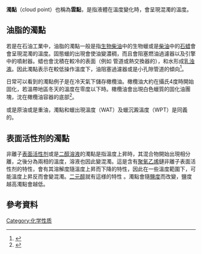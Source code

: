 '''濁點'''（cloud point）也稱為'''雲點'''，是指液體在溫度變化時，會呈現混濁的溫度。

==油脂的濁點==
若是在石油工業中，油脂的濁點一般是指[[生物柴油|生物柴油]]中的生物蠟或是[[柴油|柴油]]中的[[石蜡|石蜡]]會會呈現混濁的溫度。固態蠟的出現會使油變濃稠，而且會阻塞燃油過濾器以及引擎中的噴射器。蜡也會沈積在較冷的表面（例如
管道或熱交換器的{{le|結垢|fouling}}），和水形成[[乳浊液|乳浊液]]。因此濁點表示在較低操作溫度下，油阻塞過濾器或是小孔隙管道的傾向<ref>{{cite web | url = http://www.dcpetroleum.com/ | archiveurl = https://web.archive.org/web/20060709231522/http://www.dcpetroleum.com/ | archivedate = 2006-07-09 | title = Definition from dcpetroleum | publisher = }}</ref>。

日常可以看到的濁點例子是在冷天氣下儲存橄欖油。橄欖油大約在攝氏4度時開始固化，若溫帶地區冬天的溫度在零度以下時。橄欖油會出現白色蠟質的固化油團塊，沈在橄欖油容器的底部<ref>{{cite web | url = http://www.oliveoilsource.com/page/freezing-olive-oil | title = Freezing olive oil | publisher = The Olive Oil Source | access-date = 2017-04-29 | archive-date = 2021-11-21 | archive-url = https://web.archive.org/web/20211121000911/https://www.oliveoilsource.com/page/freezing-olive-oil | dead-url = no }}</ref>。

或是原油或是重油，濁點和蠟出現溫度（WAT）及蠟沉澱溫度（WPT）是同義的。

==表面活性剂的濁點==
非離子[[表面活性剂|表面活性剂]]或是[[二醇|二醇]][[溶液|溶液]]的濁點是指溫度上昇時，其混合物開始出現相分離，之後分為兩相的溫度，溶液也因此變混濁。這是含有[[聚氧乙烯|聚氧乙烯]]鏈非離子表面活性剂的特性，會有其溶解度隨溫度上昇而下降的特性，因此在一些溫度範圍下，可能溫度上昇反而會變混濁。[[二元醇|二元醇]]就有這様的特性<!--and are used as [[页岩|shale]] [[抑制剂|Reaction inhibitor]]-->。濁點會隨[[鹽度|鹽度]]而改變，鹽度越高濁點會越低。

==參考資料==
{{reflist}}
{{化學小作品}}
[[Category:化学性质|Category:化学性质]]